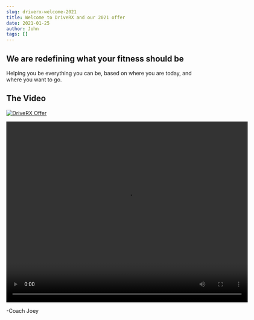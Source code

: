```yaml
---
slug: driverx-welcome-2021
title: Welcome to DriveRX and our 2021 offer
date: 2021-01-25
author: John
tags: []
---
```

## We are redefining what your fitness should be

Helping you be everything you can be, based on where you are today, and where you want to go.

## The Video

[![DriveRX Offer](https://img.youtube.com/vi/jVeJuPAOwUo/0.jpg)](https://www.youtube.com/watch?v=jVeJuPAOwUo "DriveRX Offer")

<video width="640" height="480" controls>
  <source src="https://www.youtube.com/watch?v=jVeJuPAOwUo" type="video/mp4">
</video>

\-Coach Joey